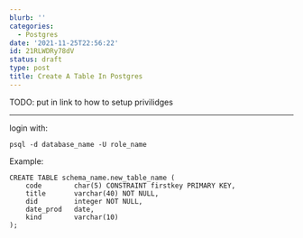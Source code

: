 ```yaml
---
blurb: ''
categories:
  - Postgres
date: '2021-11-25T22:56:22'
id: 21RLWDRy78dV
status: draft
type: post
title: Create A Table In Postgres
---
```



TODO: put in link to how to setup privilidges

---

login with:

```
psql -d database_name -U role_name
```


Example:

```
CREATE TABLE schema_name.new_table_name (
    code        char(5) CONSTRAINT firstkey PRIMARY KEY,
    title       varchar(40) NOT NULL,
    did         integer NOT NULL,
    date_prod   date,
    kind        varchar(10)
);
```


